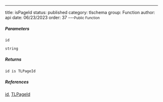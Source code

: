 ---
title: isPageId
status: published
category: tlschema
group: Function
author: api
date: 06/23/2023
order: 37
---<Small>Public Function</Small>




##### Parameters


<ParametersTable>

<ParametersTableRow>
<ParametersTableName>

`id`

</ParametersTableName>
<ParametersTableDescription>

```ts
string
```



</ParametersTableDescription>
</ParametersTableRow>
</ParametersTable>

##### Returns


```ts
id is TLPageId
```

##### References

[id](/gen/tlschema/~id), [TLPageId](/gen/tlschema/TLPageId-type)

